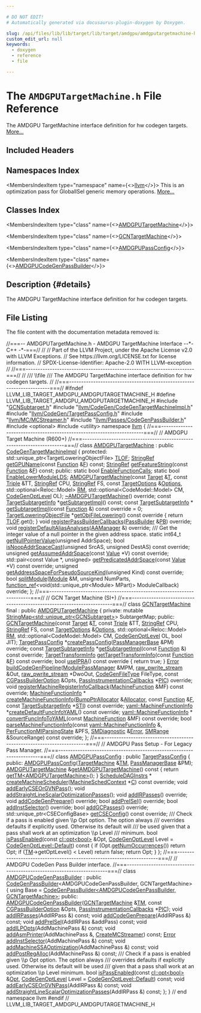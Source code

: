 ```yaml
---

# DO NOT EDIT!
# Automatically generated via docusaurus-plugin-doxygen by Doxygen.

slug: /api/files/lib/lib/target/lib/target/amdgpu/amdgputargetmachine-h
custom_edit_url: null
keywords:
  - doxygen
  - reference
  - file

---
```





# The `AMDGPUTargetMachine.h` File Reference

<DoxygenPage pluginConfig={pluginConfig}>

The AMDGPU TargetMachine interface definition for hw codegen targets. <a href="#details">More...</a>

## Included Headers

<IncludesList>
<IncludesListItem
  filePath="GCNSubtarget.h"
  permalink="/docs/api/files/lib/lib/target/lib/target/amdgpu/gcnsubtarget-h"
  isLocal="true" />
<IncludesListItem
  filePath="llvm/CodeGen/CodeGenTargetMachineImpl.h"
  permalink="/docs/api/files/include/include/llvm/include/llvm/codegen/codegentargetmachineimpl-h"
  isLocal="true" />
<IncludesListItem
  filePath="llvm/CodeGen/TargetPassConfig.h"
  permalink="/docs/api/files/include/include/llvm/include/llvm/codegen/targetpassconfig-h"
  isLocal="true" />
<IncludesListItem
  filePath="llvm/MC/MCStreamer.h"
  permalink="/docs/api/files/include/include/llvm/include/llvm/mc/mcstreamer-h"
  isLocal="true" />
<IncludesListItem
  filePath="llvm/Passes/CodeGenPassBuilder.h"
  permalink="/docs/api/files/include/include/llvm/include/llvm/passes/codegenpassbuilder-h"
  isLocal="true" />
<IncludesListItem
  filePath="optional"
  permalink=""
  isLocal="false" />
<IncludesListItem
  filePath="utility"
  permalink=""
  isLocal="false" />
</IncludesList>

## Namespaces Index

<MembersIndex>

<MembersIndexItem
  type="namespace"
  name={<><a href="/docs/api/namespaces/llvm">llvm</a></>}>
This is an optimization pass for GlobalISel generic memory operations. <a href="/docs/api/namespaces/llvm/#details">More...</a>
</MembersIndexItem>

</MembersIndex>

## Classes Index

<MembersIndex>

<MembersIndexItem
  type="class"
  name={<><a href="/docs/api/classes/llvm/amdgputargetmachine">AMDGPUTargetMachine</a></>}>
</MembersIndexItem>

<MembersIndexItem
  type="class"
  name={<><a href="/docs/api/classes/llvm/gcntargetmachine">GCNTargetMachine</a></>}>
</MembersIndexItem>

<MembersIndexItem
  type="class"
  name={<><a href="/docs/api/classes/llvm/amdgpupassconfig">AMDGPUPassConfig</a></>}>
</MembersIndexItem>

<MembersIndexItem
  type="class"
  name={<><a href="/docs/api/classes/llvm/amdgpucodegenpassbuilder">AMDGPUCodeGenPassBuilder</a></>}>
</MembersIndexItem>

</MembersIndex>

## Description {#details}

The AMDGPU TargetMachine interface definition for hw codegen targets.

## File Listing

The file content with the documentation metadata removed is:

<ProgramListing>

<Link id="l00001" /><CodeLine lineNumber="1"><Highlight kind="comment">//===-- AMDGPUTargetMachine.h - AMDGPU TargetMachine Interface --&#42;- C++ -&#42;-===//</Highlight><Highlight kind="normal"></Highlight></CodeLine>
<Link id="l00002" /><CodeLine lineNumber="2"><Highlight kind="normal"></Highlight><Highlight kind="comment">//</Highlight><Highlight kind="normal"></Highlight></CodeLine>
<Link id="l00003" /><CodeLine lineNumber="3"><Highlight kind="normal"></Highlight><Highlight kind="comment">// Part of the LLVM Project, under the Apache License v2.0 with LLVM Exceptions.</Highlight><Highlight kind="normal"></Highlight></CodeLine>
<Link id="l00004" /><CodeLine lineNumber="4"><Highlight kind="normal"></Highlight><Highlight kind="comment">// See https://llvm.org/LICENSE.txt for license information.</Highlight><Highlight kind="normal"></Highlight></CodeLine>
<Link id="l00005" /><CodeLine lineNumber="5"><Highlight kind="normal"></Highlight><Highlight kind="comment">// SPDX-License-Identifier: Apache-2.0 WITH LLVM-exception</Highlight><Highlight kind="normal"></Highlight></CodeLine>
<Link id="l00006" /><CodeLine lineNumber="6"><Highlight kind="normal"></Highlight><Highlight kind="comment">//</Highlight><Highlight kind="normal"></Highlight></CodeLine>
<Link id="l00007" /><CodeLine lineNumber="7"><Highlight kind="normal"></Highlight><Highlight kind="comment">//===----------------------------------------------------------------------===//</Highlight><Highlight kind="normal"></Highlight></CodeLine>
<Link id="l00008" /><CodeLine lineNumber="8"><Highlight kind="normal"></Highlight><Highlight kind="comment">//</Highlight><Highlight kind="comment"></Highlight></CodeLine>
<Link id="l00009" /><CodeLine lineNumber="9"><Highlight kind="comment">/// \\file</Highlight></CodeLine>
<Link id="l00010" /><CodeLine lineNumber="10"><Highlight kind="comment">/// The AMDGPU TargetMachine interface definition for hw codegen targets.</Highlight><Highlight kind="normal"></Highlight></CodeLine>
<Link id="l00011" /><CodeLine lineNumber="11"><Highlight kind="normal"></Highlight><Highlight kind="comment">//</Highlight><Highlight kind="normal"></Highlight></CodeLine>
<Link id="l00012" /><CodeLine lineNumber="12"><Highlight kind="normal"></Highlight><Highlight kind="comment">//===----------------------------------------------------------------------===//</Highlight><Highlight kind="normal"></Highlight></CodeLine>
<Link id="l00013" /><CodeLine lineNumber="13"><Highlight kind="normal"></Highlight></CodeLine>
<Link id="l00014" /><CodeLine lineNumber="14"><Highlight kind="normal"></Highlight><Highlight kind="preprocessor">#ifndef LLVM&#95;LIB&#95;TARGET&#95;AMDGPU&#95;AMDGPUTARGETMACHINE&#95;H</Highlight><Highlight kind="normal"></Highlight></CodeLine>
<Link id="l00015" /><CodeLine lineNumber="15"><Highlight kind="normal"></Highlight><Highlight kind="preprocessor">#define LLVM&#95;LIB&#95;TARGET&#95;AMDGPU&#95;AMDGPUTARGETMACHINE&#95;H</Highlight><Highlight kind="normal"></Highlight></CodeLine>
<Link id="l00016" /><CodeLine lineNumber="16"><Highlight kind="normal"></Highlight></CodeLine>
<Link id="l00017" /><CodeLine lineNumber="17"><Highlight kind="normal"></Highlight><Highlight kind="preprocessor">#include &quot;<a href="/docs/api/files/lib/lib/target/lib/target/amdgpu/gcnsubtarget-h">GCNSubtarget.h</a>&quot;</Highlight><Highlight kind="normal"></Highlight></CodeLine>
<Link id="l00018" /><CodeLine lineNumber="18"><Highlight kind="normal"></Highlight><Highlight kind="preprocessor">#include &quot;<a href="/docs/api/files/include/include/llvm/include/llvm/codegen/codegentargetmachineimpl-h">llvm/CodeGen/CodeGenTargetMachineImpl.h</a>&quot;</Highlight><Highlight kind="normal"></Highlight></CodeLine>
<Link id="l00019" /><CodeLine lineNumber="19"><Highlight kind="normal"></Highlight><Highlight kind="preprocessor">#include &quot;<a href="/docs/api/files/include/include/llvm/include/llvm/codegen/targetpassconfig-h">llvm/CodeGen/TargetPassConfig.h</a>&quot;</Highlight><Highlight kind="normal"></Highlight></CodeLine>
<Link id="l00020" /><CodeLine lineNumber="20"><Highlight kind="normal"></Highlight><Highlight kind="preprocessor">#include &quot;<a href="/docs/api/files/include/include/llvm/include/llvm/mc/mcstreamer-h">llvm/MC/MCStreamer.h</a>&quot;</Highlight><Highlight kind="normal"></Highlight></CodeLine>
<Link id="l00021" /><CodeLine lineNumber="21"><Highlight kind="normal"></Highlight><Highlight kind="preprocessor">#include &quot;<a href="/docs/api/files/include/include/llvm/include/llvm/passes/codegenpassbuilder-h">llvm/Passes/CodeGenPassBuilder.h</a>&quot;</Highlight><Highlight kind="normal"></Highlight></CodeLine>
<Link id="l00022" /><CodeLine lineNumber="22"><Highlight kind="normal"></Highlight><Highlight kind="preprocessor">#include &lt;optional&gt;</Highlight><Highlight kind="normal"></Highlight></CodeLine>
<Link id="l00023" /><CodeLine lineNumber="23"><Highlight kind="normal"></Highlight><Highlight kind="preprocessor">#include &lt;utility&gt;</Highlight><Highlight kind="normal"></Highlight></CodeLine>
<Link id="l00024" /><CodeLine lineNumber="24"><Highlight kind="normal"></Highlight></CodeLine>
<Link id="l00025" /><CodeLine lineNumber="25"><Highlight kind="normal"></Highlight><Highlight kind="keyword">namespace </Highlight><Highlight kind="normal"><a href="/docs/api/namespaces/llvm">llvm</a> &#123;</Highlight></CodeLine>
<Link id="l00026" /><CodeLine lineNumber="26"><Highlight kind="normal"></Highlight></CodeLine>
<Link id="l00027" /><CodeLine lineNumber="27"><Highlight kind="normal"></Highlight><Highlight kind="comment">//===----------------------------------------------------------------------===//</Highlight><Highlight kind="normal"></Highlight></CodeLine>
<Link id="l00028" /><CodeLine lineNumber="28"><Highlight kind="normal"></Highlight><Highlight kind="comment">// AMDGPU Target Machine (R600+)</Highlight><Highlight kind="normal"></Highlight></CodeLine>
<Link id="l00029" /><CodeLine lineNumber="29"><Highlight kind="normal"></Highlight><Highlight kind="comment">//===----------------------------------------------------------------------===//</Highlight><Highlight kind="normal"></Highlight></CodeLine>
<Link id="l00030" /><CodeLine lineNumber="30"><Highlight kind="normal"></Highlight></CodeLine>
<Link id="l00031" /><CodeLine lineNumber="31" lineLink="/docs/api/classes/llvm/amdgputargetmachine"><Highlight kind="normal"></Highlight><Highlight kind="keyword">class </Highlight><Highlight kind="normal"><a href="/docs/api/classes/llvm/amdgputargetmachine/#a5d81421a7c6e65b440e6a2deff9beaa6">AMDGPUTargetMachine</a> : </Highlight><Highlight kind="keyword">public</Highlight><Highlight kind="normal"> <a href="/docs/api/classes/llvm/codegentargetmachineimpl/#a4480a9aa1ec7c3115acc998e187f5ab3">CodeGenTargetMachineImpl</a> &#123;</Highlight></CodeLine>
<Link id="l00032" /><CodeLine lineNumber="32"><Highlight kind="normal"></Highlight><Highlight kind="keyword">protected</Highlight><Highlight kind="normal">:</Highlight></CodeLine>
<Link id="l00033" /><CodeLine lineNumber="33" lineLink="/docs/api/classes/llvm/amdgputargetmachine/#a0023e4a18aba682fae0770d8d75f03db"><Highlight kind="normal">  std::unique&#95;ptr&lt;TargetLoweringObjectFile&gt; <a href="/docs/api/classes/llvm/amdgputargetmachine/#a0023e4a18aba682fae0770d8d75f03db">TLOF</a>;</Highlight></CodeLine>
<Link id="l00034" /><CodeLine lineNumber="34"><Highlight kind="normal"></Highlight></CodeLine>
<Link id="l00035" /><CodeLine lineNumber="35"><Highlight kind="normal">  <a href="/docs/api/classes/llvm/stringref">StringRef</a> <a href="/docs/api/classes/llvm/amdgputargetmachine/#ac7c7ab2466ba18c193faea8966362085">getGPUName</a>(</Highlight><Highlight kind="keyword">const</Highlight><Highlight kind="normal"> <a href="/docs/api/classes/llvm/function">Function</a> &amp;<a href="/docs/api/files/lib/lib/support/md5-cpp/#a96d73bbd7af15cb1fc38c3f4a3bd82e9">F</a>) </Highlight><Highlight kind="keyword">const</Highlight><Highlight kind="normal">;</Highlight></CodeLine>
<Link id="l00036" /><CodeLine lineNumber="36"><Highlight kind="normal">  <a href="/docs/api/classes/llvm/stringref">StringRef</a> <a href="/docs/api/classes/llvm/amdgputargetmachine/#a388dd65231ec660233341f507f02f91d">getFeatureString</a>(</Highlight><Highlight kind="keyword">const</Highlight><Highlight kind="normal"> <a href="/docs/api/classes/llvm/function">Function</a> &amp;<a href="/docs/api/files/lib/lib/support/md5-cpp/#a96d73bbd7af15cb1fc38c3f4a3bd82e9">F</a>) </Highlight><Highlight kind="keyword">const</Highlight><Highlight kind="normal">;</Highlight></CodeLine>
<Link id="l00037" /><CodeLine lineNumber="37"><Highlight kind="normal"></Highlight></CodeLine>
<Link id="l00038" /><CodeLine lineNumber="38"><Highlight kind="normal"></Highlight><Highlight kind="keyword">public</Highlight><Highlight kind="normal">:</Highlight></CodeLine>
<Link id="l00039" /><CodeLine lineNumber="39" lineLink="/docs/api/classes/llvm/amdgputargetmachine/#a565e1e39cf9c58f36657ea28fa69f23b"><Highlight kind="normal">  </Highlight><Highlight kind="keyword">static</Highlight><Highlight kind="normal"> </Highlight><Highlight kind="keywordtype">bool</Highlight><Highlight kind="normal"> <a href="/docs/api/classes/llvm/amdgputargetmachine/#a565e1e39cf9c58f36657ea28fa69f23b">EnableFunctionCalls</a>;</Highlight></CodeLine>
<Link id="l00040" /><CodeLine lineNumber="40" lineLink="/docs/api/classes/llvm/amdgputargetmachine/#ab8198d7b8cd181f7cb82d9d2211d9d80"><Highlight kind="normal">  </Highlight><Highlight kind="keyword">static</Highlight><Highlight kind="normal"> </Highlight><Highlight kind="keywordtype">bool</Highlight><Highlight kind="normal"> <a href="/docs/api/classes/llvm/amdgputargetmachine/#ab8198d7b8cd181f7cb82d9d2211d9d80">EnableLowerModuleLDS</a>;</Highlight></CodeLine>
<Link id="l00041" /><CodeLine lineNumber="41"><Highlight kind="normal"></Highlight></CodeLine>
<Link id="l00042" /><CodeLine lineNumber="42"><Highlight kind="normal">  <a href="/docs/api/classes/llvm/amdgputargetmachine/#a5d81421a7c6e65b440e6a2deff9beaa6">AMDGPUTargetMachine</a>(</Highlight><Highlight kind="keyword">const</Highlight><Highlight kind="normal"> <a href="/docs/api/classes/llvm/target">Target</a> &amp;<a href="/docs/api/files/lib/lib/target/lib/target/mips/mips16isellowering-cpp/#a0acb682b8260ab1c60b918599864e2e5">T</a>, </Highlight><Highlight kind="keyword">const</Highlight><Highlight kind="normal"> <a href="/docs/api/classes/llvm/triple">Triple</a> &amp;TT, <a href="/docs/api/classes/llvm/stringref">StringRef</a> CPU,</Highlight></CodeLine>
<Link id="l00043" /><CodeLine lineNumber="43"><Highlight kind="normal">                      <a href="/docs/api/classes/llvm/stringref">StringRef</a> FS, </Highlight><Highlight kind="keyword">const</Highlight><Highlight kind="normal"> <a href="/docs/api/classes/llvm/targetoptions">TargetOptions</a> &amp;<a href="/docs/api/classes/llvm/targetmachine/#ab1fb67187fc37e569cc5171cbebba873">Options</a>,</Highlight></CodeLine>
<Link id="l00044" /><CodeLine lineNumber="44"><Highlight kind="normal">                      std::optional&lt;Reloc::Model&gt; <a href="/docs/api/classes/llvm/targetmachine/#a588867fa922c392886b07e0ad42038b4">RM</a>,</Highlight></CodeLine>
<Link id="l00045" /><CodeLine lineNumber="45"><Highlight kind="normal">                      std::optional&lt;CodeModel::Model&gt; CM, <a href="/docs/api/namespaces/llvm/#a8ec1bf8d7b792ca9fac56f8514db18d2">CodeGenOptLevel</a> OL);</Highlight></CodeLine>
<Link id="l00046" /><CodeLine lineNumber="46" lineLink="/docs/api/classes/llvm/amdgputargetmachine/#a3535f2c622ae58c118c0930250b38d54"><Highlight kind="normal">  <a href="/docs/api/classes/llvm/amdgputargetmachine/#a3535f2c622ae58c118c0930250b38d54">~AMDGPUTargetMachine</a>() </Highlight><Highlight kind="keyword">override</Highlight><Highlight kind="normal">;</Highlight></CodeLine>
<Link id="l00047" /><CodeLine lineNumber="47"><Highlight kind="normal"></Highlight></CodeLine>
<Link id="l00048" /><CodeLine lineNumber="48" lineLink="/docs/api/classes/llvm/amdgputargetmachine/#a24c08a7cd70dff2c44a3804c55186a6f"><Highlight kind="normal">  </Highlight><Highlight kind="keyword">const</Highlight><Highlight kind="normal"> <a href="/docs/api/classes/llvm/targetsubtargetinfo">TargetSubtargetInfo</a> &#42;<a href="/docs/api/classes/llvm/amdgputargetmachine/#a24c08a7cd70dff2c44a3804c55186a6f">getSubtargetImpl</a>() </Highlight><Highlight kind="keyword">const</Highlight><Highlight kind="normal">;</Highlight></CodeLine>
<Link id="l00049" /><CodeLine lineNumber="49"><Highlight kind="normal">  </Highlight><Highlight kind="keyword">const</Highlight><Highlight kind="normal"> <a href="/docs/api/classes/llvm/targetsubtargetinfo">TargetSubtargetInfo</a> &#42;</Highlight></CodeLine>
<Link id="l00050" /><CodeLine lineNumber="50" lineLink="/docs/api/classes/llvm/amdgputargetmachine/#ae3b0e7c3d4c4346dc8884fbb0a59e8f4"><Highlight kind="normal">  <a href="/docs/api/classes/llvm/amdgputargetmachine/#ae3b0e7c3d4c4346dc8884fbb0a59e8f4">getSubtargetImpl</a>(</Highlight><Highlight kind="keyword">const</Highlight><Highlight kind="normal"> <a href="/docs/api/classes/llvm/function">Function</a> &amp;) </Highlight><Highlight kind="keyword">const override</Highlight><Highlight kind="normal"> = 0;</Highlight></CodeLine>
<Link id="l00051" /><CodeLine lineNumber="51"><Highlight kind="normal"></Highlight></CodeLine>
<Link id="l00052" /><CodeLine lineNumber="52" lineLink="/docs/api/classes/llvm/amdgputargetmachine/#a29de9ffb0169917ec1c151c96280d66e"><Highlight kind="normal">  <a href="/docs/api/classes/llvm/targetloweringobjectfile">TargetLoweringObjectFile</a> &#42;<a href="/docs/api/classes/llvm/amdgputargetmachine/#a29de9ffb0169917ec1c151c96280d66e">getObjFileLowering</a>()</Highlight><Highlight kind="keyword"> const override </Highlight><Highlight kind="normal">&#123;</Highlight></CodeLine>
<Link id="l00053" /><CodeLine lineNumber="53"><Highlight kind="normal">    </Highlight><Highlight kind="keywordflow">return</Highlight><Highlight kind="normal"> <a href="/docs/api/classes/llvm/amdgputargetmachine/#a0023e4a18aba682fae0770d8d75f03db">TLOF</a>.get();</Highlight></CodeLine>
<Link id="l00054" /><CodeLine lineNumber="54"><Highlight kind="normal">  &#125;</Highlight></CodeLine>
<Link id="l00055" /><CodeLine lineNumber="55"><Highlight kind="normal"></Highlight></CodeLine>
<Link id="l00056" /><CodeLine lineNumber="56"><Highlight kind="normal">  </Highlight><Highlight kind="keywordtype">void</Highlight><Highlight kind="normal"> <a href="/docs/api/classes/llvm/amdgputargetmachine/#ab727dbb342900913787fc58840a3c002">registerPassBuilderCallbacks</a>(<a href="/docs/api/classes/llvm/passbuilder">PassBuilder</a> &amp;<a href="/docs/api/files/lib/lib/passes/passbuilderbindings-cpp/#afd1501c49c84f3addfd108c2484f5674">PB</a>) </Highlight><Highlight kind="keyword">override</Highlight><Highlight kind="normal">;</Highlight></CodeLine>
<Link id="l00057" /><CodeLine lineNumber="57"><Highlight kind="normal">  </Highlight><Highlight kind="keywordtype">void</Highlight><Highlight kind="normal"> <a href="/docs/api/classes/llvm/amdgputargetmachine/#a311a06e6b04d0efdb0167d870ccf27fc">registerDefaultAliasAnalyses</a>(<a href="/docs/api/classes/llvm/aamanager">AAManager</a> &amp;) </Highlight><Highlight kind="keyword">override</Highlight><Highlight kind="normal">;</Highlight></CodeLine>
<Link id="l00058" /><CodeLine lineNumber="58"><Highlight kind="normal"></Highlight><Highlight kind="comment"></Highlight></CodeLine>
<Link id="l00059" /><CodeLine lineNumber="59"><Highlight kind="comment">  /// Get the integer value of a null pointer in the given address space.</Highlight><Highlight kind="normal"></Highlight></CodeLine>
<Link id="l00060" /><CodeLine lineNumber="60"><Highlight kind="normal">  </Highlight><Highlight kind="keyword">static</Highlight><Highlight kind="normal"> int64&#95;t <a href="/docs/api/classes/llvm/amdgputargetmachine/#a0cdc78a746b623575007c91573f9bd8b">getNullPointerValue</a>(</Highlight><Highlight kind="keywordtype">unsigned</Highlight><Highlight kind="normal"> AddrSpace);</Highlight></CodeLine>
<Link id="l00061" /><CodeLine lineNumber="61"><Highlight kind="normal"></Highlight></CodeLine>
<Link id="l00062" /><CodeLine lineNumber="62"><Highlight kind="normal">  </Highlight><Highlight kind="keywordtype">bool</Highlight><Highlight kind="normal"> <a href="/docs/api/classes/llvm/amdgputargetmachine/#a7dddba23e2cf8b7defa0b17d0628e192">isNoopAddrSpaceCast</a>(</Highlight><Highlight kind="keywordtype">unsigned</Highlight><Highlight kind="normal"> SrcAS, </Highlight><Highlight kind="keywordtype">unsigned</Highlight><Highlight kind="normal"> DestAS) </Highlight><Highlight kind="keyword">const override</Highlight><Highlight kind="normal">;</Highlight></CodeLine>
<Link id="l00063" /><CodeLine lineNumber="63"><Highlight kind="normal"></Highlight></CodeLine>
<Link id="l00064" /><CodeLine lineNumber="64"><Highlight kind="normal">  </Highlight><Highlight kind="keywordtype">unsigned</Highlight><Highlight kind="normal"> <a href="/docs/api/classes/llvm/amdgputargetmachine/#ad1a46ac397c473bc698a471c4e563695">getAssumedAddrSpace</a>(</Highlight><Highlight kind="keyword">const</Highlight><Highlight kind="normal"> <a href="/docs/api/classes/llvm/value">Value</a> &#42;V) </Highlight><Highlight kind="keyword">const override</Highlight><Highlight kind="normal">;</Highlight></CodeLine>
<Link id="l00065" /><CodeLine lineNumber="65"><Highlight kind="normal"></Highlight></CodeLine>
<Link id="l00066" /><CodeLine lineNumber="66"><Highlight kind="normal">  std::pair&lt;const Value &#42;, unsigned&gt;</Highlight></CodeLine>
<Link id="l00067" /><CodeLine lineNumber="67"><Highlight kind="normal">  <a href="/docs/api/classes/llvm/amdgputargetmachine/#a355d0ca715b69ab8d5c1a7fb6c241ea5">getPredicatedAddrSpace</a>(</Highlight><Highlight kind="keyword">const</Highlight><Highlight kind="normal"> <a href="/docs/api/classes/llvm/value">Value</a> &#42;V) </Highlight><Highlight kind="keyword">const override</Highlight><Highlight kind="normal">;</Highlight></CodeLine>
<Link id="l00068" /><CodeLine lineNumber="68"><Highlight kind="normal"></Highlight></CodeLine>
<Link id="l00069" /><CodeLine lineNumber="69"><Highlight kind="normal">  </Highlight><Highlight kind="keywordtype">unsigned</Highlight><Highlight kind="normal"> <a href="/docs/api/classes/llvm/amdgputargetmachine/#a1a72a3512d276a263dc3f59e2c656c37">getAddressSpaceForPseudoSourceKind</a>(</Highlight><Highlight kind="keywordtype">unsigned</Highlight><Highlight kind="normal"> Kind) </Highlight><Highlight kind="keyword">const override</Highlight><Highlight kind="normal">;</Highlight></CodeLine>
<Link id="l00070" /><CodeLine lineNumber="70"><Highlight kind="normal"></Highlight></CodeLine>
<Link id="l00071" /><CodeLine lineNumber="71"><Highlight kind="normal">  </Highlight><Highlight kind="keywordtype">bool</Highlight><Highlight kind="normal"> <a href="/docs/api/classes/llvm/amdgputargetmachine/#ae1dadcf6ee688f96abb563274e620f44">splitModule</a>(<a href="/docs/api/classes/llvm/module">Module</a> &amp;M, </Highlight><Highlight kind="keywordtype">unsigned</Highlight><Highlight kind="normal"> NumParts,</Highlight></CodeLine>
<Link id="l00072" /><CodeLine lineNumber="72"><Highlight kind="normal">                   <a href="/docs/api/classes/llvm/function-ref">function&#95;ref</a>&lt;</Highlight><Highlight kind="keywordtype">void</Highlight><Highlight kind="normal">(std::unique&#95;ptr&lt;Module&gt; MPart)&gt;</Highlight></CodeLine>
<Link id="l00073" /><CodeLine lineNumber="73"><Highlight kind="normal">                       ModuleCallback) </Highlight><Highlight kind="keyword">override</Highlight><Highlight kind="normal">;</Highlight></CodeLine>
<Link id="l00074" /><CodeLine lineNumber="74"><Highlight kind="normal">&#125;;</Highlight></CodeLine>
<Link id="l00075" /><CodeLine lineNumber="75"><Highlight kind="normal"></Highlight></CodeLine>
<Link id="l00076" /><CodeLine lineNumber="76"><Highlight kind="normal"></Highlight><Highlight kind="comment">//===----------------------------------------------------------------------===//</Highlight><Highlight kind="normal"></Highlight></CodeLine>
<Link id="l00077" /><CodeLine lineNumber="77"><Highlight kind="normal"></Highlight><Highlight kind="comment">// GCN Target Machine (SI+)</Highlight><Highlight kind="normal"></Highlight></CodeLine>
<Link id="l00078" /><CodeLine lineNumber="78"><Highlight kind="normal"></Highlight><Highlight kind="comment">//===----------------------------------------------------------------------===//</Highlight><Highlight kind="normal"></Highlight></CodeLine>
<Link id="l00079" /><CodeLine lineNumber="79"><Highlight kind="normal"></Highlight></CodeLine>
<Link id="l00080" /><CodeLine lineNumber="80" lineLink="/docs/api/classes/llvm/gcntargetmachine"><Highlight kind="normal"></Highlight><Highlight kind="keyword">class </Highlight><Highlight kind="normal"><a href="/docs/api/classes/llvm/gcntargetmachine/#a8e592210e9540d3f23611c42ac500170">GCNTargetMachine</a> final : </Highlight><Highlight kind="keyword">public</Highlight><Highlight kind="normal"> <a href="/docs/api/classes/llvm/amdgputargetmachine/#a5d81421a7c6e65b440e6a2deff9beaa6">AMDGPUTargetMachine</a> &#123;</Highlight></CodeLine>
<Link id="l00081" /><CodeLine lineNumber="81"><Highlight kind="normal"></Highlight><Highlight kind="keyword">private</Highlight><Highlight kind="normal">:</Highlight></CodeLine>
<Link id="l00082" /><CodeLine lineNumber="82"><Highlight kind="normal">  </Highlight><Highlight kind="keyword">mutable</Highlight><Highlight kind="normal"> <a href="/docs/api/classes/llvm/stringmap">StringMap&lt;std::unique&#95;ptr&lt;GCNSubtarget&gt;</a>&gt; SubtargetMap;</Highlight></CodeLine>
<Link id="l00083" /><CodeLine lineNumber="83"><Highlight kind="normal"></Highlight></CodeLine>
<Link id="l00084" /><CodeLine lineNumber="84"><Highlight kind="normal"></Highlight><Highlight kind="keyword">public</Highlight><Highlight kind="normal">:</Highlight></CodeLine>
<Link id="l00085" /><CodeLine lineNumber="85"><Highlight kind="normal">  <a href="/docs/api/classes/llvm/gcntargetmachine/#a8e592210e9540d3f23611c42ac500170">GCNTargetMachine</a>(</Highlight><Highlight kind="keyword">const</Highlight><Highlight kind="normal"> <a href="/docs/api/classes/llvm/target">Target</a> &amp;<a href="/docs/api/files/lib/lib/target/lib/target/mips/mips16isellowering-cpp/#a0acb682b8260ab1c60b918599864e2e5">T</a>, </Highlight><Highlight kind="keyword">const</Highlight><Highlight kind="normal"> <a href="/docs/api/classes/llvm/triple">Triple</a> &amp;TT, <a href="/docs/api/classes/llvm/stringref">StringRef</a> CPU,</Highlight></CodeLine>
<Link id="l00086" /><CodeLine lineNumber="86"><Highlight kind="normal">                   <a href="/docs/api/classes/llvm/stringref">StringRef</a> FS, </Highlight><Highlight kind="keyword">const</Highlight><Highlight kind="normal"> <a href="/docs/api/classes/llvm/targetoptions">TargetOptions</a> &amp;<a href="/docs/api/classes/llvm/targetmachine/#ab1fb67187fc37e569cc5171cbebba873">Options</a>,</Highlight></CodeLine>
<Link id="l00087" /><CodeLine lineNumber="87"><Highlight kind="normal">                   std::optional&lt;Reloc::Model&gt; <a href="/docs/api/classes/llvm/targetmachine/#a588867fa922c392886b07e0ad42038b4">RM</a>,</Highlight></CodeLine>
<Link id="l00088" /><CodeLine lineNumber="88"><Highlight kind="normal">                   std::optional&lt;CodeModel::Model&gt; CM, <a href="/docs/api/namespaces/llvm/#a8ec1bf8d7b792ca9fac56f8514db18d2">CodeGenOptLevel</a> OL,</Highlight></CodeLine>
<Link id="l00089" /><CodeLine lineNumber="89"><Highlight kind="normal">                   </Highlight><Highlight kind="keywordtype">bool</Highlight><Highlight kind="normal"> JIT);</Highlight></CodeLine>
<Link id="l00090" /><CodeLine lineNumber="90"><Highlight kind="normal"></Highlight></CodeLine>
<Link id="l00091" /><CodeLine lineNumber="91"><Highlight kind="normal">  <a href="/docs/api/classes/llvm/targetpassconfig">TargetPassConfig</a> &#42;<a href="/docs/api/classes/llvm/gcntargetmachine/#a704ab5e98d818dd7cd40cfd96eb5ec3c">createPassConfig</a>(<a href="/docs/api/classes/llvm/legacy/passmanagerbase">PassManagerBase</a> &amp;PM) </Highlight><Highlight kind="keyword">override</Highlight><Highlight kind="normal">;</Highlight></CodeLine>
<Link id="l00092" /><CodeLine lineNumber="92"><Highlight kind="normal"></Highlight></CodeLine>
<Link id="l00093" /><CodeLine lineNumber="93"><Highlight kind="normal">  </Highlight><Highlight kind="keyword">const</Highlight><Highlight kind="normal"> <a href="/docs/api/classes/llvm/targetsubtargetinfo">TargetSubtargetInfo</a> &#42;<a href="/docs/api/classes/llvm/amdgputargetmachine/#a24c08a7cd70dff2c44a3804c55186a6f">getSubtargetImpl</a>(</Highlight><Highlight kind="keyword">const</Highlight><Highlight kind="normal"> <a href="/docs/api/classes/llvm/function">Function</a> &amp;) </Highlight><Highlight kind="keyword">const override</Highlight><Highlight kind="normal">;</Highlight></CodeLine>
<Link id="l00094" /><CodeLine lineNumber="94"><Highlight kind="normal"></Highlight></CodeLine>
<Link id="l00095" /><CodeLine lineNumber="95"><Highlight kind="normal">  <a href="/docs/api/classes/llvm/targettransforminfo">TargetTransformInfo</a> <a href="/docs/api/classes/llvm/gcntargetmachine/#a0644592b5179f66e392d08df484285d2">getTargetTransformInfo</a>(</Highlight><Highlight kind="keyword">const</Highlight><Highlight kind="normal"> <a href="/docs/api/classes/llvm/function">Function</a> &amp;<a href="/docs/api/files/lib/lib/support/md5-cpp/#a96d73bbd7af15cb1fc38c3f4a3bd82e9">F</a>) </Highlight><Highlight kind="keyword">const override</Highlight><Highlight kind="normal">;</Highlight></CodeLine>
<Link id="l00096" /><CodeLine lineNumber="96"><Highlight kind="normal"></Highlight></CodeLine>
<Link id="l00097" /><CodeLine lineNumber="97" lineLink="/docs/api/classes/llvm/gcntargetmachine/#a83877dfabd05e12d6735da11cfab7f5d"><Highlight kind="normal">  </Highlight><Highlight kind="keywordtype">bool</Highlight><Highlight kind="normal"> <a href="/docs/api/classes/llvm/gcntargetmachine/#a83877dfabd05e12d6735da11cfab7f5d">useIPRA</a>()</Highlight><Highlight kind="keyword"> const override </Highlight><Highlight kind="normal">&#123; </Highlight><Highlight kind="keywordflow">return</Highlight><Highlight kind="normal"> </Highlight><Highlight kind="keyword">true</Highlight><Highlight kind="normal">; &#125;</Highlight></CodeLine>
<Link id="l00098" /><CodeLine lineNumber="98"><Highlight kind="normal"></Highlight></CodeLine>
<Link id="l00099" /><CodeLine lineNumber="99"><Highlight kind="normal">  <a href="/docs/api/classes/llvm/error">Error</a> <a href="/docs/api/classes/llvm/gcntargetmachine/#a6b558554de041312d8c8cd3f1609c90c">buildCodeGenPipeline</a>(<a href="/docs/api/namespaces/llvm/#a79ab9199d2ba6a1c9cac2b79efc194a3">ModulePassManager</a> &amp;MPM, <a href="/docs/api/classes/llvm/raw-pwrite-stream">raw&#95;pwrite&#95;stream</a> &amp;Out,</Highlight></CodeLine>
<Link id="l00100" /><CodeLine lineNumber="100"><Highlight kind="normal">                             <a href="/docs/api/classes/llvm/raw-pwrite-stream">raw&#95;pwrite&#95;stream</a> &#42;DwoOut,</Highlight></CodeLine>
<Link id="l00101" /><CodeLine lineNumber="101"><Highlight kind="normal">                             <a href="/docs/api/namespaces/llvm/#a73b761f8d40500a5a28889569526b260">CodeGenFileType</a> FileType,</Highlight></CodeLine>
<Link id="l00102" /><CodeLine lineNumber="102"><Highlight kind="normal">                             </Highlight><Highlight kind="keyword">const</Highlight><Highlight kind="normal"> <a href="/docs/api/structs/llvm/cgpassbuilderoption">CGPassBuilderOption</a> &amp;Opts,</Highlight></CodeLine>
<Link id="l00103" /><CodeLine lineNumber="103"><Highlight kind="normal">                             <a href="/docs/api/classes/llvm/passinstrumentationcallbacks">PassInstrumentationCallbacks</a> &#42;<a href="/docs/api/files/lib/lib/passes/passbuilderbindings-cpp/#ad4d247df65c12507f447383be37d7ccb">PIC</a>) </Highlight><Highlight kind="keyword">override</Highlight><Highlight kind="normal">;</Highlight></CodeLine>
<Link id="l00104" /><CodeLine lineNumber="104"><Highlight kind="normal"></Highlight></CodeLine>
<Link id="l00105" /><CodeLine lineNumber="105"><Highlight kind="normal">  </Highlight><Highlight kind="keywordtype">void</Highlight><Highlight kind="normal"> <a href="/docs/api/classes/llvm/gcntargetmachine/#a5280c4cea74a327750a50fbbc7ca77d7">registerMachineRegisterInfoCallback</a>(<a href="/docs/api/classes/llvm/machinefunction">MachineFunction</a> &amp;MF) </Highlight><Highlight kind="keyword">const override</Highlight><Highlight kind="normal">;</Highlight></CodeLine>
<Link id="l00106" /><CodeLine lineNumber="106"><Highlight kind="normal"></Highlight></CodeLine>
<Link id="l00107" /><CodeLine lineNumber="107"><Highlight kind="normal">  <a href="/docs/api/structs/llvm/machinefunctioninfo">MachineFunctionInfo</a> &#42;</Highlight></CodeLine>
<Link id="l00108" /><CodeLine lineNumber="108"><Highlight kind="normal">  <a href="/docs/api/classes/llvm/gcntargetmachine/#ae59b54cd21fc309e4ee5c08d209d011b">createMachineFunctionInfo</a>(<a href="/docs/api/namespaces/llvm/#a8e612822d4ba7bb36c9c79582a567108">BumpPtrAllocator</a> &amp;<a href="/docs/api/files/lib/lib/codegen/regallocbasic-cpp/#ad5d00e1d77644d95847b9bf8da12b759">Allocator</a>, </Highlight><Highlight kind="keyword">const</Highlight><Highlight kind="normal"> <a href="/docs/api/classes/llvm/function">Function</a> &amp;<a href="/docs/api/files/lib/lib/support/md5-cpp/#a96d73bbd7af15cb1fc38c3f4a3bd82e9">F</a>,</Highlight></CodeLine>
<Link id="l00109" /><CodeLine lineNumber="109"><Highlight kind="normal">                            </Highlight><Highlight kind="keyword">const</Highlight><Highlight kind="normal"> <a href="/docs/api/classes/llvm/targetsubtargetinfo">TargetSubtargetInfo</a> &#42;<a href="/docs/api/classes/llvm/targetmachine/#aaebd1c0e5f028848cc0e548bf015aaf1">STI</a>) </Highlight><Highlight kind="keyword">const override</Highlight><Highlight kind="normal">;</Highlight></CodeLine>
<Link id="l00110" /><CodeLine lineNumber="110"><Highlight kind="normal"></Highlight></CodeLine>
<Link id="l00111" /><CodeLine lineNumber="111"><Highlight kind="normal">  <a href="/docs/api/structs/llvm/yaml/machinefunctioninfo">yaml::MachineFunctionInfo</a> &#42;<a href="/docs/api/classes/llvm/gcntargetmachine/#a6d6bfef3aab11a4138ad665a8a29ad07">createDefaultFuncInfoYAML</a>() </Highlight><Highlight kind="keyword">const override</Highlight><Highlight kind="normal">;</Highlight></CodeLine>
<Link id="l00112" /><CodeLine lineNumber="112"><Highlight kind="normal">  <a href="/docs/api/structs/llvm/yaml/machinefunctioninfo">yaml::MachineFunctionInfo</a> &#42;</Highlight></CodeLine>
<Link id="l00113" /><CodeLine lineNumber="113"><Highlight kind="normal">  <a href="/docs/api/classes/llvm/gcntargetmachine/#a5f21271c9d2a610d15219c54ba44bef3">convertFuncInfoToYAML</a>(</Highlight><Highlight kind="keyword">const</Highlight><Highlight kind="normal"> <a href="/docs/api/classes/llvm/machinefunction">MachineFunction</a> &amp;MF) </Highlight><Highlight kind="keyword">const override</Highlight><Highlight kind="normal">;</Highlight></CodeLine>
<Link id="l00114" /><CodeLine lineNumber="114"><Highlight kind="normal">  </Highlight><Highlight kind="keywordtype">bool</Highlight><Highlight kind="normal"> <a href="/docs/api/classes/llvm/gcntargetmachine/#a546e4834a3dc92d96ef8b7598f552a45">parseMachineFunctionInfo</a>(</Highlight><Highlight kind="keyword">const</Highlight><Highlight kind="normal"> <a href="/docs/api/structs/llvm/yaml/machinefunctioninfo">yaml::MachineFunctionInfo</a> &amp;,</Highlight></CodeLine>
<Link id="l00115" /><CodeLine lineNumber="115"><Highlight kind="normal">                                <a href="/docs/api/structs/llvm/perfunctionmiparsingstate">PerFunctionMIParsingState</a> &amp;PFS,</Highlight></CodeLine>
<Link id="l00116" /><CodeLine lineNumber="116"><Highlight kind="normal">                                <a href="/docs/api/classes/llvm/smdiagnostic">SMDiagnostic</a> &amp;<a href="/docs/api/classes/llvm/error">Error</a>,</Highlight></CodeLine>
<Link id="l00117" /><CodeLine lineNumber="117"><Highlight kind="normal">                                <a href="/docs/api/classes/llvm/smrange">SMRange</a> &amp;SourceRange) </Highlight><Highlight kind="keyword">const override</Highlight><Highlight kind="normal">;</Highlight></CodeLine>
<Link id="l00118" /><CodeLine lineNumber="118"><Highlight kind="normal">&#125;;</Highlight></CodeLine>
<Link id="l00119" /><CodeLine lineNumber="119"><Highlight kind="normal"></Highlight></CodeLine>
<Link id="l00120" /><CodeLine lineNumber="120"><Highlight kind="normal"></Highlight><Highlight kind="comment">//===----------------------------------------------------------------------===//</Highlight><Highlight kind="normal"></Highlight></CodeLine>
<Link id="l00121" /><CodeLine lineNumber="121"><Highlight kind="normal"></Highlight><Highlight kind="comment">// AMDGPU Pass Setup - For Legacy Pass Manager.</Highlight><Highlight kind="normal"></Highlight></CodeLine>
<Link id="l00122" /><CodeLine lineNumber="122"><Highlight kind="normal"></Highlight><Highlight kind="comment">//===----------------------------------------------------------------------===//</Highlight><Highlight kind="normal"></Highlight></CodeLine>
<Link id="l00123" /><CodeLine lineNumber="123"><Highlight kind="normal"></Highlight></CodeLine>
<Link id="l00124" /><CodeLine lineNumber="124" lineLink="/docs/api/classes/llvm/amdgpupassconfig"><Highlight kind="normal"></Highlight><Highlight kind="keyword">class </Highlight><Highlight kind="normal"><a href="/docs/api/classes/llvm/amdgpupassconfig/#a79305ba9935a6139ad667945f665d6ea">AMDGPUPassConfig</a> : </Highlight><Highlight kind="keyword">public</Highlight><Highlight kind="normal"> <a href="/docs/api/classes/llvm/targetpassconfig/#abfe879f7efa8851adee88ab786516d59">TargetPassConfig</a> &#123;</Highlight></CodeLine>
<Link id="l00125" /><CodeLine lineNumber="125"><Highlight kind="normal"></Highlight><Highlight kind="keyword">public</Highlight><Highlight kind="normal">:</Highlight></CodeLine>
<Link id="l00126" /><CodeLine lineNumber="126"><Highlight kind="normal">  <a href="/docs/api/classes/llvm/amdgpupassconfig/#a79305ba9935a6139ad667945f665d6ea">AMDGPUPassConfig</a>(<a href="/docs/api/classes/llvm/targetmachine">TargetMachine</a> &amp;<a href="/docs/api/classes/llvm/targetpassconfig/#a0e43f614336b22347dfdb6f20ea792df">TM</a>, <a href="/docs/api/classes/llvm/legacy/passmanagerbase">PassManagerBase</a> &amp;PM);</Highlight></CodeLine>
<Link id="l00127" /><CodeLine lineNumber="127"><Highlight kind="normal"></Highlight></CodeLine>
<Link id="l00128" /><CodeLine lineNumber="128" lineLink="/docs/api/classes/llvm/amdgpupassconfig/#a01925ea9dc3f5339a6d96badbbd494b9"><Highlight kind="normal">  <a href="/docs/api/classes/llvm/amdgputargetmachine">AMDGPUTargetMachine</a> &amp;<a href="/docs/api/classes/llvm/amdgpupassconfig/#a01925ea9dc3f5339a6d96badbbd494b9">getAMDGPUTargetMachine</a>()</Highlight><Highlight kind="keyword"> const </Highlight><Highlight kind="normal">&#123;</Highlight></CodeLine>
<Link id="l00129" /><CodeLine lineNumber="129"><Highlight kind="normal">    </Highlight><Highlight kind="keywordflow">return</Highlight><Highlight kind="normal"> <a href="/docs/api/classes/llvm/targetpassconfig/#aca23623f476d3929484bdad4a5ce54d8">getTM&lt;AMDGPUTargetMachine&gt;</a>();</Highlight></CodeLine>
<Link id="l00130" /><CodeLine lineNumber="130"><Highlight kind="normal">  &#125;</Highlight></CodeLine>
<Link id="l00131" /><CodeLine lineNumber="131"><Highlight kind="normal"></Highlight></CodeLine>
<Link id="l00132" /><CodeLine lineNumber="132"><Highlight kind="normal">  <a href="/docs/api/classes/llvm/scheduledaginstrs">ScheduleDAGInstrs</a> &#42;</Highlight></CodeLine>
<Link id="l00133" /><CodeLine lineNumber="133"><Highlight kind="normal">  <a href="/docs/api/classes/llvm/amdgpupassconfig/#a1195605ebde16d30249261f2f9104c9b">createMachineScheduler</a>(<a href="/docs/api/structs/llvm/machineschedcontext">MachineSchedContext</a> &#42;<a href="/docs/api/namespaces/llvm/callingconv/#ac6aa1387c4375260e2468eb5a77fdb4cafd841a49aec1539bc88abc8ff9e170fb">C</a>) </Highlight><Highlight kind="keyword">const override</Highlight><Highlight kind="normal">;</Highlight></CodeLine>
<Link id="l00134" /><CodeLine lineNumber="134"><Highlight kind="normal"></Highlight></CodeLine>
<Link id="l00135" /><CodeLine lineNumber="135"><Highlight kind="normal">  </Highlight><Highlight kind="keywordtype">void</Highlight><Highlight kind="normal"> <a href="/docs/api/classes/llvm/amdgpupassconfig/#ab95f5ef67821cd6ddabe512d38807c69">addEarlyCSEOrGVNPass</a>();</Highlight></CodeLine>
<Link id="l00136" /><CodeLine lineNumber="136"><Highlight kind="normal">  </Highlight><Highlight kind="keywordtype">void</Highlight><Highlight kind="normal"> <a href="/docs/api/classes/llvm/amdgpupassconfig/#a6d1d286b7f3eed2617be594252bcfafd">addStraightLineScalarOptimizationPasses</a>();</Highlight></CodeLine>
<Link id="l00137" /><CodeLine lineNumber="137"><Highlight kind="normal">  </Highlight><Highlight kind="keywordtype">void</Highlight><Highlight kind="normal"> <a href="/docs/api/classes/llvm/amdgpupassconfig/#ab4b7f9099a377d260c73ad9d7b464615">addIRPasses</a>() </Highlight><Highlight kind="keyword">override</Highlight><Highlight kind="normal">;</Highlight></CodeLine>
<Link id="l00138" /><CodeLine lineNumber="138"><Highlight kind="normal">  </Highlight><Highlight kind="keywordtype">void</Highlight><Highlight kind="normal"> <a href="/docs/api/classes/llvm/amdgpupassconfig/#ad3c43a064022801bdca206ced049a0ff">addCodeGenPrepare</a>() </Highlight><Highlight kind="keyword">override</Highlight><Highlight kind="normal">;</Highlight></CodeLine>
<Link id="l00139" /><CodeLine lineNumber="139"><Highlight kind="normal">  </Highlight><Highlight kind="keywordtype">bool</Highlight><Highlight kind="normal"> <a href="/docs/api/classes/llvm/amdgpupassconfig/#a32809e50f5ee8ee63d2ea8e20c0db9aa">addPreISel</a>() </Highlight><Highlight kind="keyword">override</Highlight><Highlight kind="normal">;</Highlight></CodeLine>
<Link id="l00140" /><CodeLine lineNumber="140"><Highlight kind="normal">  </Highlight><Highlight kind="keywordtype">bool</Highlight><Highlight kind="normal"> <a href="/docs/api/classes/llvm/amdgpupassconfig/#a3dfda91b1766a907bad7895b0c02c3ee">addInstSelector</a>() </Highlight><Highlight kind="keyword">override</Highlight><Highlight kind="normal">;</Highlight></CodeLine>
<Link id="l00141" /><CodeLine lineNumber="141"><Highlight kind="normal">  </Highlight><Highlight kind="keywordtype">bool</Highlight><Highlight kind="normal"> <a href="/docs/api/classes/llvm/amdgpupassconfig/#a48a4ae24ee0bd478fa6dd7b8e10eb756">addGCPasses</a>() </Highlight><Highlight kind="keyword">override</Highlight><Highlight kind="normal">;</Highlight></CodeLine>
<Link id="l00142" /><CodeLine lineNumber="142"><Highlight kind="normal"></Highlight></CodeLine>
<Link id="l00143" /><CodeLine lineNumber="143"><Highlight kind="normal">  std::unique&#95;ptr&lt;CSEConfigBase&gt; <a href="/docs/api/classes/llvm/amdgpupassconfig/#a0c0af5bfedd6d1ad0d1af0a957e4de16">getCSEConfig</a>() </Highlight><Highlight kind="keyword">const override</Highlight><Highlight kind="normal">;</Highlight></CodeLine>
<Link id="l00144" /><CodeLine lineNumber="144"><Highlight kind="normal"></Highlight><Highlight kind="comment"></Highlight></CodeLine>
<Link id="l00145" /><CodeLine lineNumber="145"><Highlight kind="comment">  /// Check if a pass is enabled given \\p Opt option. The option always</Highlight></CodeLine>
<Link id="l00146" /><CodeLine lineNumber="146"><Highlight kind="comment">  /// overrides defaults if explicitly used. Otherwise its default will</Highlight></CodeLine>
<Link id="l00147" /><CodeLine lineNumber="147"><Highlight kind="comment">  /// be used given that a pass shall work at an optimization \\p Level</Highlight></CodeLine>
<Link id="l00148" /><CodeLine lineNumber="148"><Highlight kind="comment">  /// minimum.</Highlight><Highlight kind="normal"></Highlight></CodeLine>
<Link id="l00149" /><CodeLine lineNumber="149" lineLink="/docs/api/classes/llvm/amdgpupassconfig/#a16f2b92989c6760a2447933b3c78a755"><Highlight kind="normal">  </Highlight><Highlight kind="keywordtype">bool</Highlight><Highlight kind="normal"> <a href="/docs/api/classes/llvm/amdgpupassconfig/#a16f2b92989c6760a2447933b3c78a755">isPassEnabled</a>(</Highlight><Highlight kind="keyword">const</Highlight><Highlight kind="normal"> <a href="/docs/api/classes/llvm/cl/opt">cl::opt&lt;bool&gt;</a> &amp;Opt,</Highlight></CodeLine>
<Link id="l00150" /><CodeLine lineNumber="150"><Highlight kind="normal">                     <a href="/docs/api/namespaces/llvm/#a8ec1bf8d7b792ca9fac56f8514db18d2">CodeGenOptLevel</a> Level = <a href="/docs/api/namespaces/llvm/#a8ec1bf8d7b792ca9fac56f8514db18d2a7a1920d61156abc05a60135aefe8bc67">CodeGenOptLevel::Default</a>)</Highlight><Highlight kind="keyword"> const </Highlight><Highlight kind="normal">&#123;</Highlight></CodeLine>
<Link id="l00151" /><CodeLine lineNumber="151"><Highlight kind="normal">    </Highlight><Highlight kind="keywordflow">if</Highlight><Highlight kind="normal"> (Opt.<a href="/docs/api/classes/llvm/cl/option/#a2dc75fafb68e7669e776e19da7857cdf">getNumOccurrences</a>())</Highlight></CodeLine>
<Link id="l00152" /><CodeLine lineNumber="152"><Highlight kind="normal">      </Highlight><Highlight kind="keywordflow">return</Highlight><Highlight kind="normal"> Opt;</Highlight></CodeLine>
<Link id="l00153" /><CodeLine lineNumber="153"><Highlight kind="normal">    </Highlight><Highlight kind="keywordflow">if</Highlight><Highlight kind="normal"> (<a href="/docs/api/classes/llvm/targetpassconfig/#a0e43f614336b22347dfdb6f20ea792df">TM</a>-&gt;getOptLevel() &lt; Level)</Highlight></CodeLine>
<Link id="l00154" /><CodeLine lineNumber="154"><Highlight kind="normal">      </Highlight><Highlight kind="keywordflow">return</Highlight><Highlight kind="normal"> </Highlight><Highlight kind="keyword">false</Highlight><Highlight kind="normal">;</Highlight></CodeLine>
<Link id="l00155" /><CodeLine lineNumber="155"><Highlight kind="normal">    </Highlight><Highlight kind="keywordflow">return</Highlight><Highlight kind="normal"> Opt;</Highlight></CodeLine>
<Link id="l00156" /><CodeLine lineNumber="156"><Highlight kind="normal">  &#125;</Highlight></CodeLine>
<Link id="l00157" /><CodeLine lineNumber="157"><Highlight kind="normal">&#125;;</Highlight></CodeLine>
<Link id="l00158" /><CodeLine lineNumber="158"><Highlight kind="normal"></Highlight></CodeLine>
<Link id="l00159" /><CodeLine lineNumber="159"><Highlight kind="normal"></Highlight><Highlight kind="comment">//===----------------------------------------------------------------------===//</Highlight><Highlight kind="normal"></Highlight></CodeLine>
<Link id="l00160" /><CodeLine lineNumber="160"><Highlight kind="normal"></Highlight><Highlight kind="comment">// AMDGPU CodeGen Pass Builder interface.</Highlight><Highlight kind="normal"></Highlight></CodeLine>
<Link id="l00161" /><CodeLine lineNumber="161"><Highlight kind="normal"></Highlight><Highlight kind="comment">//===----------------------------------------------------------------------===//</Highlight><Highlight kind="normal"></Highlight></CodeLine>
<Link id="l00162" /><CodeLine lineNumber="162"><Highlight kind="normal"></Highlight></CodeLine>
<Link id="l00163" /><CodeLine lineNumber="163" lineLink="/docs/api/classes/llvm/amdgpucodegenpassbuilder"><Highlight kind="normal"></Highlight><Highlight kind="keyword">class </Highlight><Highlight kind="normal"><a href="/docs/api/classes/llvm/amdgpucodegenpassbuilder/#a5be4e155bde9eb2f302e410873a622df">AMDGPUCodeGenPassBuilder</a></Highlight></CodeLine>
<Link id="l00164" /><CodeLine lineNumber="164"><Highlight kind="normal">    : </Highlight><Highlight kind="keyword">public</Highlight><Highlight kind="normal"> <a href="/docs/api/classes/llvm/codegenpassbuilder/#a94d7ce2e38cb6acae735d6edb74c8fa7">CodeGenPassBuilder</a>&lt;AMDGPUCodeGenPassBuilder, GCNTargetMachine&gt; &#123;</Highlight></CodeLine>
<Link id="l00165" /><CodeLine lineNumber="165"><Highlight kind="normal">  </Highlight><Highlight kind="keyword">using </Highlight><Highlight kind="normal">Base = <a href="/docs/api/classes/llvm/codegenpassbuilder/#a94d7ce2e38cb6acae735d6edb74c8fa7">CodeGenPassBuilder&lt;AMDGPUCodeGenPassBuilder, GCNTargetMachine&gt;</a>;</Highlight></CodeLine>
<Link id="l00166" /><CodeLine lineNumber="166"><Highlight kind="normal"></Highlight></CodeLine>
<Link id="l00167" /><CodeLine lineNumber="167"><Highlight kind="normal"></Highlight><Highlight kind="keyword">public</Highlight><Highlight kind="normal">:</Highlight></CodeLine>
<Link id="l00168" /><CodeLine lineNumber="168"><Highlight kind="normal">  <a href="/docs/api/classes/llvm/amdgpucodegenpassbuilder/#a5be4e155bde9eb2f302e410873a622df">AMDGPUCodeGenPassBuilder</a>(<a href="/docs/api/classes/llvm/gcntargetmachine">GCNTargetMachine</a> &amp;<a href="/docs/api/classes/llvm/codegenpassbuilder/#a534105ec90dac84f7e87451abf4b528d">TM</a>,</Highlight></CodeLine>
<Link id="l00169" /><CodeLine lineNumber="169"><Highlight kind="normal">                           </Highlight><Highlight kind="keyword">const</Highlight><Highlight kind="normal"> <a href="/docs/api/structs/llvm/cgpassbuilderoption">CGPassBuilderOption</a> &amp;Opts,</Highlight></CodeLine>
<Link id="l00170" /><CodeLine lineNumber="170"><Highlight kind="normal">                           <a href="/docs/api/classes/llvm/passinstrumentationcallbacks">PassInstrumentationCallbacks</a> &#42;<a href="/docs/api/classes/llvm/codegenpassbuilder/#a8b37f13bb1431bc3965bbdfc110a5fb1">PIC</a>);</Highlight></CodeLine>
<Link id="l00171" /><CodeLine lineNumber="171"><Highlight kind="normal"></Highlight></CodeLine>
<Link id="l00172" /><CodeLine lineNumber="172"><Highlight kind="normal">  </Highlight><Highlight kind="keywordtype">void</Highlight><Highlight kind="normal"> <a href="/docs/api/classes/llvm/amdgpucodegenpassbuilder/#a68f1bc059bf60b514a7341609ac61f06">addIRPasses</a>(AddIRPass &amp;) </Highlight><Highlight kind="keyword">const</Highlight><Highlight kind="normal">;</Highlight></CodeLine>
<Link id="l00173" /><CodeLine lineNumber="173"><Highlight kind="normal">  </Highlight><Highlight kind="keywordtype">void</Highlight><Highlight kind="normal"> <a href="/docs/api/classes/llvm/amdgpucodegenpassbuilder/#ab0b26a2c75ccb8a98adc75f9c50ce1a8">addCodeGenPrepare</a>(AddIRPass &amp;) </Highlight><Highlight kind="keyword">const</Highlight><Highlight kind="normal">;</Highlight></CodeLine>
<Link id="l00174" /><CodeLine lineNumber="174"><Highlight kind="normal">  </Highlight><Highlight kind="keywordtype">void</Highlight><Highlight kind="normal"> <a href="/docs/api/classes/llvm/amdgpucodegenpassbuilder/#a7aee5c5440e6804e83ca860abc1ab33e">addPreISel</a>(AddIRPass &amp;addPass) </Highlight><Highlight kind="keyword">const</Highlight><Highlight kind="normal">;</Highlight></CodeLine>
<Link id="l00175" /><CodeLine lineNumber="175"><Highlight kind="normal">  </Highlight><Highlight kind="keywordtype">void</Highlight><Highlight kind="normal"> <a href="/docs/api/classes/llvm/amdgpucodegenpassbuilder/#ab8c3d4837ac7e391cd0243717b32b3b1">addILPOpts</a>(AddMachinePass &amp;) </Highlight><Highlight kind="keyword">const</Highlight><Highlight kind="normal">;</Highlight></CodeLine>
<Link id="l00176" /><CodeLine lineNumber="176"><Highlight kind="normal">  </Highlight><Highlight kind="keywordtype">void</Highlight><Highlight kind="normal"> <a href="/docs/api/classes/llvm/amdgpucodegenpassbuilder/#aa6c1a850e0e73781b9c78aea357791a1">addAsmPrinter</a>(AddMachinePass &amp;, <a href="/docs/api/classes/llvm/codegenpassbuilder/#a738a8c97344f7d78bfb36623251608ad">CreateMCStreamer</a>) </Highlight><Highlight kind="keyword">const</Highlight><Highlight kind="normal">;</Highlight></CodeLine>
<Link id="l00177" /><CodeLine lineNumber="177"><Highlight kind="normal">  <a href="/docs/api/classes/llvm/error">Error</a> <a href="/docs/api/classes/llvm/amdgpucodegenpassbuilder/#a16180e143d7be2ba583e5d9903361415">addInstSelector</a>(AddMachinePass &amp;) </Highlight><Highlight kind="keyword">const</Highlight><Highlight kind="normal">;</Highlight></CodeLine>
<Link id="l00178" /><CodeLine lineNumber="178"><Highlight kind="normal">  </Highlight><Highlight kind="keywordtype">void</Highlight><Highlight kind="normal"> <a href="/docs/api/classes/llvm/amdgpucodegenpassbuilder/#a2114a650c4496b5ffb99ef2203bdfb15">addMachineSSAOptimization</a>(AddMachinePass &amp;) </Highlight><Highlight kind="keyword">const</Highlight><Highlight kind="normal">;</Highlight></CodeLine>
<Link id="l00179" /><CodeLine lineNumber="179"><Highlight kind="normal">  </Highlight><Highlight kind="keywordtype">void</Highlight><Highlight kind="normal"> <a href="/docs/api/classes/llvm/amdgpucodegenpassbuilder/#ada817a3e188aee5b74d50154382fc6ee">addPostRegAlloc</a>(AddMachinePass &amp;) </Highlight><Highlight kind="keyword">const</Highlight><Highlight kind="normal">;</Highlight></CodeLine>
<Link id="l00180" /><CodeLine lineNumber="180"><Highlight kind="normal"></Highlight><Highlight kind="comment"></Highlight></CodeLine>
<Link id="l00181" /><CodeLine lineNumber="181"><Highlight kind="comment">  /// Check if a pass is enabled given \\p Opt option. The option always</Highlight></CodeLine>
<Link id="l00182" /><CodeLine lineNumber="182"><Highlight kind="comment">  /// overrides defaults if explicitly used. Otherwise its default will be used</Highlight></CodeLine>
<Link id="l00183" /><CodeLine lineNumber="183"><Highlight kind="comment">  /// given that a pass shall work at an optimization \\p Level minimum.</Highlight><Highlight kind="normal"></Highlight></CodeLine>
<Link id="l00184" /><CodeLine lineNumber="184"><Highlight kind="normal">  </Highlight><Highlight kind="keywordtype">bool</Highlight><Highlight kind="normal"> <a href="/docs/api/classes/llvm/amdgpucodegenpassbuilder/#aee664c21a9659d262c33bc98eeeba042">isPassEnabled</a>(</Highlight><Highlight kind="keyword">const</Highlight><Highlight kind="normal"> <a href="/docs/api/classes/llvm/cl/opt">cl::opt&lt;bool&gt;</a> &amp;<a href="/docs/api/classes/llvm/codegenpassbuilder/#a9a8ef18a6785a2e0c11995308ccfba2b">Opt</a>,</Highlight></CodeLine>
<Link id="l00185" /><CodeLine lineNumber="185"><Highlight kind="normal">                     <a href="/docs/api/namespaces/llvm/#a8ec1bf8d7b792ca9fac56f8514db18d2">CodeGenOptLevel</a> Level = <a href="/docs/api/namespaces/llvm/#a8ec1bf8d7b792ca9fac56f8514db18d2a7a1920d61156abc05a60135aefe8bc67">CodeGenOptLevel::Default</a>) </Highlight><Highlight kind="keyword">const</Highlight><Highlight kind="normal">;</Highlight></CodeLine>
<Link id="l00186" /><CodeLine lineNumber="186"><Highlight kind="normal">  </Highlight><Highlight kind="keywordtype">void</Highlight><Highlight kind="normal"> <a href="/docs/api/classes/llvm/amdgpucodegenpassbuilder/#a4153a018914eefcde71d2d9dde72c296">addEarlyCSEOrGVNPass</a>(AddIRPass &amp;) </Highlight><Highlight kind="keyword">const</Highlight><Highlight kind="normal">;</Highlight></CodeLine>
<Link id="l00187" /><CodeLine lineNumber="187"><Highlight kind="normal">  </Highlight><Highlight kind="keywordtype">void</Highlight><Highlight kind="normal"> <a href="/docs/api/classes/llvm/amdgpucodegenpassbuilder/#a46a6c4b146a083c65a6e7bf912693dab">addStraightLineScalarOptimizationPasses</a>(AddIRPass &amp;) </Highlight><Highlight kind="keyword">const</Highlight><Highlight kind="normal">;</Highlight></CodeLine>
<Link id="l00188" /><CodeLine lineNumber="188"><Highlight kind="normal">&#125;;</Highlight></CodeLine>
<Link id="l00189" /><CodeLine lineNumber="189"><Highlight kind="normal"></Highlight></CodeLine>
<Link id="l00190" /><CodeLine lineNumber="190"><Highlight kind="normal">&#125; </Highlight><Highlight kind="comment">// end namespace llvm</Highlight><Highlight kind="normal"></Highlight></CodeLine>
<Link id="l00191" /><CodeLine lineNumber="191"><Highlight kind="normal"></Highlight></CodeLine>
<Link id="l00192" /><CodeLine lineNumber="192"><Highlight kind="normal"></Highlight><Highlight kind="preprocessor">#endif </Highlight><Highlight kind="comment">// LLVM&#95;LIB&#95;TARGET&#95;AMDGPU&#95;AMDGPUTARGETMACHINE&#95;H</Highlight><Highlight kind="normal"></Highlight></CodeLine>

</ProgramListing>

</DoxygenPage>
